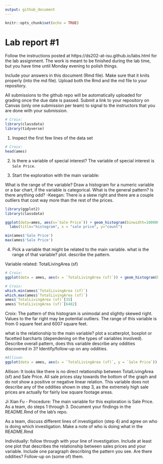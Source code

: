 ```yaml
---
output: github_document
---
```


<!-- README.md is generated from README.Rmd. Please edit the README.Rmd file -->


```r
knitr::opts_chunk$set(echo = TRUE)
```

# Lab report #1

Follow the instructions posted at https://ds202-at-isu.github.io/labs.html for the lab assignment. The work is meant to be finished during the lab time, but you have time until Monday evening to polish things.

Include your answers in this document (Rmd file). Make sure that it knits properly (into the md file). Upload both the Rmd and the md file to your repository.  

All submissions to the github repo will be automatically uploaded for grading once the due date is passed.
Submit a link to your repository on Canvas (only one submission per team) to signal to the instructors that you are done with your submission.

```r
# Croix:
library(classdata)
library(tidyverse)
```

1. Inspect the first few lines of the data set
```r
# Croix:
head(ames)
```

2. Is there a variable of special interest?
The variable of special interest is `Sale Price`.

3. Start the exploration with the main variable:

What is the range of the variable? Draw a histogram for a numeric variable or a bar chart, if the variable is categorical. What is the general pattern? Is there anything odd? 
-Keegan: There is a skew right and there are a couple outliers that cost way more than the rest of the prices.
```r
library(ggplot2)
library(classdata)

ggplot(data=ames, aes(x=`Sale Price`)) + geom_histogram(binwidth=100000) +
  labs(title="histogram", x = "sale price", y="count")
```
```r
min(ames$'Sale Price')
max(ames$'Sale Price')
```

4. Pick a variable that might be related to the main variable.
what is the range of that variable? plot. describe the pattern.

Variable related: TotalLivingArea (sf)
```r
# Croix: 
ggplot(data = ames, aes(x = `TotalLivingArea (sf)`)) + geom_histogram(binwidth = 500)
```
```r
# Croix:
which.min(ames$`TotalLivingArea (sf)`)
which.max(ames$`TotalLivingArea (sf)`)
ames$`TotalLivingArea (sf)`[35]
ames$`TotalLivingArea (sf)`[6482]
```
Croix: 
The pattern of this histogram is unimodal and slightly skewed right. Values to the far right may be potential outliers. The range of this variable is from 0 square feet and 6007 square feet.


what is the relationship to the main variable? plot a scatterplot, boxplot or facetted barcharts (dependening on the types of variables involved). Describe overall pattern, does this variable describe any oddities discovered in 3? Identify/follow-up on any oddities.
```r
#Allison
ggplot(data = ames, aes(x = `TotalLivingArea (sf)`, y = `Sale Price`)) + geom_point()
```
Allison:
It looks like there is no direct relationship between TotalLivingArea (sf) and Sale Price. All sale prices stay towards the bottom of the graph and do not show a positive or negative linear relation. This variable does not describe any of the oddities shown in step 3, as the extremely high sale prices are actually for fairly low square footage areas.


Ji Xian Fu - Procedure:
The main variable for this exploration is Sale Price. As a team, do steps 1 through 3. Document your findings in the README.Rmd of the lab's repo.

As a team, discuss different lines of investigation (step 4) and agree on who is doing which investigation. Make a note of who is doing what in the README.Rmd

Individually: follow through with your line of investigation. Include at least one plot that describes the relationship between sales prices and your variable. Include one paragraph describing the pattern you see. Are there oddities? Follow-up on (some of) them.
